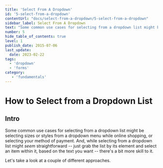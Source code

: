 ```yaml
---
title: 'Select From A Dropdown'
id: '5-select-from-a-dropdown'
contentUrl: "docs/select-from-a-dropdown/5-select-from-a-dropdown"
sidebar_label: Select From A Dropdown
text: "Some common use cases for selecting from a dropdown list might be selecting sizes or styles from a dropdown menu while online shopping, or selecting your method of payment. And, while selecting from a dropdown list might seem straightforward just grab the list by its element and select an item within it, based on the text you want there's a bit more skill to it."
number: 5
hide_table_of_contents: true
level: 1
publish_date: 2015-07-06
last_update:
  date: 2023-02-22
tags:
  - 'dropdown'
  - 'forms'
category:
   - 'fundamentals'
---
```


# How to Select from a Dropdown List

## Intro

Some common use cases for selecting from a dropdown list might be selecting sizes or styles from a dropdown menu while online shopping, or selecting your method of payment. And, while selecting from a dropdown list might *seem* straightforward -- just grab the list by its element and select an item within it, based on the text you want -- there's a bit more skill to it.

Let's take a look at a couple of different approaches.


<DropdownMarkdown folderName='5-select-from-a-dropdown' />
